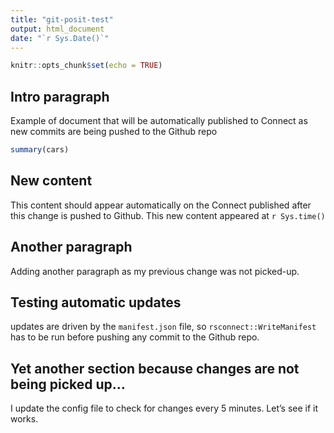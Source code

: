 ```yaml
---
title: "git-posit-test"
output: html_document
date: "`r Sys.Date()`"
---
```


```r
knitr::opts_chunk$set(echo = TRUE)
```

## Intro paragraph

Example of document that will be automatically published to Connect as new commits
are being pushed to the Github repo

```r
summary(cars)
```

## New content
This content should appear automatically on the Connect published after this change 
is pushed to Github. This new content appeared at `r Sys.time()`

## Another paragraph
Adding another paragraph as my previous change was not picked-up.

## Testing automatic updates
updates are driven by the `manifest.json` file, so `rsconnect::WriteManifest` has
to be run before pushing any commit to the Github repo.

## Yet another section because changes are not being picked up...
I update the config file to check for changes every 5 minutes. Let's see if it works.
